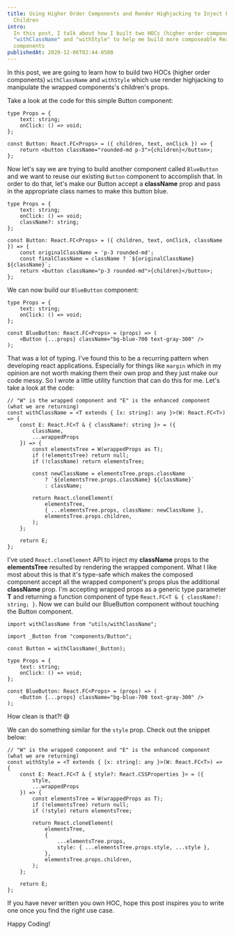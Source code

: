 ```yaml
---
title: Using Higher Order Components and Render Highjacking to Inject Props to
  Children
intro:
  In this post, I talk about how I built two HOCs (higher order components)
  "withClassName" and "withStyle" to help me build more composeable React
  components
publishedAt: 2020-12-06T02:44-0500
---
```


In this post, we are going to learn how to build two HOCs (higher order
components) `withClassName` and `withStyle` which use render highjacking to
manipulate the wrapped components's children's props.

Take a look at the code for this simple Button component:

```tsx
type Props = {
	text: string;
	onClick: () => void;
};

const Button: React.FC<Props> = ({ children, text, onClick }) => {
	return <button className="rounded-md p-3">{children}</button>;
};
```

Now let's say we are trying to build another component called `BlueButton` and
we want to reuse our existing `Button` component to accomplish that. In order
to do that, let's make our Button accept a **className** prop and pass in the
appropriate class names to make this button blue.

```tsx
type Props = {
	text: string;
	onClick: () => void;
	className?: string;
};

const Button: React.FC<Props> = ({ children, text, onClick, className }) => {
	const originalClassName = 'p-3 rounded-md';
	const finalClassName = className ? `${originalClassName} ${className}`;
	return <button className="p-3 rounded-md">{children}</button>;
};
```

We can now build our `BlueButton` component:

```tsx
type Props = {
	text: string;
	onClick: () => void;
};

const BlueButton: React.FC<Props> = (props) => (
	<Button {...props} className="bg-blue-700 text-gray-300" />
);
```

That was a lot of typing. I've found this to be a recurring pattern when
developing react applications. Especially for things like `margin` which in my
opinion are not worth making them their own prop and they just make our code
messy. So I wrote a little utility function that can do this for me. Let's
take a look at the code:

```tsx
// "W" is the wrapped component and "E" is the enhanced component (what we are returning)
const withClassName = <T extends { [x: string]: any }>(W: React.FC<T>) => {
	const E: React.FC<T & { className?: string }> = ({
		className,
		...wrappedProps
	}) => {
		const elementsTree = W(wrappedProps as T);
		if (!elementsTree) return null;
		if (!className) return elementsTree;

		const newClassName = elementsTree.props.className
			? `${elementsTree.props.className} ${className}`
			: className;

		return React.cloneElement(
			elementsTree,
			{ ...elementsTree.props, className: newClassName },
			elementsTree.props.children,
		);
	};

	return E;
};
```

I've used `React.cloneElement` API to inject my **className** props to the
**elementsTree** resulted by rendering the wrapped component. What I like most
about this is that it's type-safe which makes the composed component accept
all the wrapped component's props plus the additional **className** prop. I'm
accepting wrapped props as a generic type parameter **T** and returning a
function component of type `React.FC<T & { className?: string; }`. Now we can
build our BlueButton component without touching the Button component.

```tsx
import withClassName from "utils/withClassName";

import _Button from "components/Button";

const Button = withClassName(_Button);

type Props = {
	text: string;
	onClick: () => void;
};

const BlueButton: React.FC<Props> = (props) => (
	<Button {...props} className="bg-blue-700 text-gray-300" />
);
```

How clean is that?! 😅

We can do something similar for the `style` prop. Check out the snippet below:

```tsx
// "W" is the wrapped component and "E" is the enhanced component (what we are returning)
const withStyle = <T extends { [x: string]: any }>(W: React.FC<T>) => {
	const E: React.FC<T & { style?: React.CSSProperties }> = ({
		style,
		...wrappedProps
	}) => {
		const elementsTree = W(wrappedProps as T);
		if (!elementsTree) return null;
		if (!style) return elementsTree;

		return React.cloneElement(
			elementsTree,
			{
				...elementsTree.props,
				style: { ...elementsTree.props.style, ...style },
			},
			elementsTree.props.children,
		);
	};

	return E;
};
```

If you have never written you own HOC, hope this post inspires you to write
one once you find the right use case.

Happy Coding!
